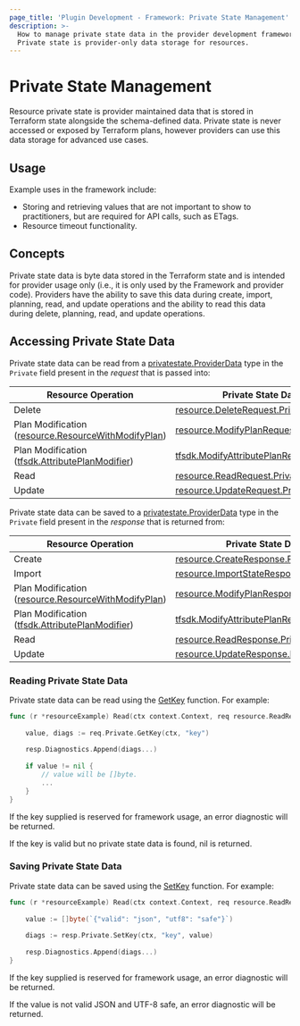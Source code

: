 ```yaml
---
page_title: 'Plugin Development - Framework: Private State Management'
description: >-
  How to manage private state data in the provider development framework.
  Private state is provider-only data storage for resources.
---
```


# Private State Management

Resource private state is provider maintained data that is stored in Terraform state alongside the schema-defined data. Private state is never accessed or exposed by Terraform plans, however providers can use this data storage for advanced use cases.

## Usage

Example uses in the framework include:

* Storing and retrieving values that are not important to show to practitioners, but are required for API calls, such as ETags.
* Resource timeout functionality.

## Concepts

Private state data is byte data stored in the Terraform state and is intended for provider usage only (i.e., it is only
used by the Framework and provider code). Providers have the ability to save this data during create, import, planning, 
read, and update operations and the ability to read this data during delete, planning, read, and update operations.

## Accessing Private State Data

Private state data can be read from a [privatestate.ProviderData](https://pkg.go.dev/github.com/hashicorp/terraform-plugin-framework/internal/privatestate#ProviderData) 
type in the `Private` field present in the _request_ that is passed into:

| Resource Operation | Private State Data |
| --- | --- |
| Delete | [resource.DeleteRequest.Private](https://pkg.go.dev/github.com/hashicorp/terraform-plugin-framework/resource#DeleteRequest.Private) |
| Plan Modification ([resource.ResourceWithModifyPlan](https://pkg.go.dev/github.com/hashicorp/terraform-plugin-framework/resource#ResourceWithModifyPlan)) | [resource.ModifyPlanRequest.Private](https://pkg.go.dev/github.com/hashicorp/terraform-plugin-framework/resource#ModifyPlanRequest.Private) |
| Plan Modification ([tfsdk.AttributePlanModifier](https://pkg.go.dev/github.com/hashicorp/terraform-plugin-framework/tfsdk#AttributePlanModifier)) | [tfsdk.ModifyAttributePlanRequest.Private](https://pkg.go.dev/github.com/hashicorp/terraform-plugin-framework/tfsdk#ModifyAttributePlanRequest.Private) |
| Read | [resource.ReadRequest.Private](https://pkg.go.dev/github.com/hashicorp/terraform-plugin-framework/resource#ReadRequest.Private) |
| Update | [resource.UpdateRequest.Private](https://pkg.go.dev/github.com/hashicorp/terraform-plugin-framework/resource#UpdateRequest.Private)

Private state data can be saved to a [privatestate.ProviderData](https://pkg.go.dev/github.com/hashicorp/terraform-plugin-framework/internal/privatestate#ProviderData) 
type in the `Private` field present in the _response_ that is returned from:

| Resource Operation | Private State Data |
| --- | --- |
| Create | [resource.CreateResponse.Private](https://pkg.go.dev/github.com/hashicorp/terraform-plugin-framework/resource#CreateResponse.Private) |
| Import | [resource.ImportStateResponse.Private](https://pkg.go.dev/github.com/hashicorp/terraform-plugin-framework/resource#ImportStateResponse.Private) |
| Plan Modification ([resource.ResourceWithModifyPlan](https://pkg.go.dev/github.com/hashicorp/terraform-plugin-framework/resource#ResourceWithModifyPlan)) | [resource.ModifyPlanResponse.Private](https://pkg.go.dev/github.com/hashicorp/terraform-plugin-framework/resource#ModifyPlanResponse.Private) |
| Plan Modification ([tfsdk.AttributePlanModifier](https://pkg.go.dev/github.com/hashicorp/terraform-plugin-framework/tfsdk#AttributePlanModifier)) | [tfsdk.ModifyAttributePlanResponse.Private](https://pkg.go.dev/github.com/hashicorp/terraform-plugin-framework/tfsdk#ModifyAttributePlanResponse.Private) |
| Read | [resource.ReadResponse.Private](https://pkg.go.dev/github.com/hashicorp/terraform-plugin-framework/resource#ReadResponse.Private) |
| Update | [resource.UpdateResponse.Private](https://pkg.go.dev/github.com/hashicorp/terraform-plugin-framework/resource#UpdateResponse.Private)

### Reading Private State Data

Private state data can be read using the [GetKey](https://pkg.go.dev/github.com/hashicorp/terraform-plugin-framework/internal/privatestate#ProviderData.GetKey)
function. For example:

```go
func (r *resourceExample) Read(ctx context.Context, req resource.ReadRequest, resp *resource.ReadResponse) {
    
	value, diags := req.Private.GetKey(ctx, "key")
	
	resp.Diagnostics.Append(diags...)
	
	if value != nil {
		// value will be []byte.
	    ...	
    }
}
```

If the key supplied is reserved for framework usage, an error diagnostic will be returned.

If the key is valid but no private state data is found, nil is returned.

### Saving Private State Data

Private state data can be saved using the [SetKey](https://pkg.go.dev/github.com/hashicorp/terraform-plugin-framework/internal/privatestate#ProviderData.SetKey)
function. For example:

```go
func (r *resourceExample) Read(ctx context.Context, req resource.ReadRequest, resp *resource.ReadResponse) {
    
	value := []byte(`{"valid": "json", "utf8": "safe"}`)
	
	diags := resp.Private.SetKey(ctx, "key", value)
	
	resp.Diagnostics.Append(diags...)
}
```

If the key supplied is reserved for framework usage, an error diagnostic will be returned.

If the value is not valid JSON and UTF-8 safe, an error diagnostic will be returned.
